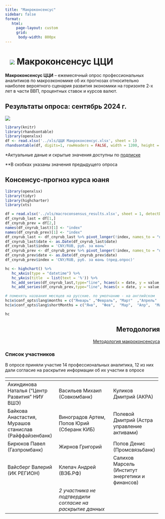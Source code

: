 ```yaml
---
title: "Макроконсенсус"
sidebar: false
format:
   html: 
     page-layout: custom
     grid:
      body-width: 800px
---
```


# ![](../images/icon-consensus-macro.svg) Макроконсенсус ЦЦИ {.my-custom-class style="margin-left:3%;"}

::::::::: grid
::: {.g-col-12 .g-col-sm-12 .g-col-xs-12 .g-col-xl-10 .g-col-md-6 .g-col-lg-6}
**Макроконсенсус ЦЦИ** -- ежемесячный опрос профессиональных аналитиков по макроэкономике об их прогнозах относительно наиболее вероятного сценария развития экономики на горизонте 2-х лет в части ВВП, процентных ставок и курсов валют.
:::

::: {.g-col-12 .g-col-sm-12 .g-col-xs-12 .g-col-xl-10 .g-col-md-6 .g-col-lg-6}
## Результаты опроса: сентябрь 2024 г.

![](../reports/2024-09_Consensus.jpg)

```r
library(knitr)
library(rhandsontable)
library(openxlsx)
df <- read.xlsx('../xls/ЦЦИ Макроконсенсус.xlsx', sheet = 1)
rhandsontable(df, digits=1, rowHeaders = FALSE, width = 1200, height = 400)
```

\*Актуальные даные и скрытые значения доступны по [подписке](../subscribe.qmd)

\*\*В скобках указаны значения предыдущего опроса
:::

::: {.g-col-12 .g-col-sm-12 .g-col-xs-12 .g-col-xl-5 .g-col-md-6 .g-col-lg-6}
## Консенсус-прогноз курса юаня

```r
library(openxlsx)
library(tidyr)
library(highcharter)
library(xts)

df = read.xlsx('../xls/macroconsensus_results.xlsx', sheet = 1, detectDates = TRUE)
df_cnyrub_last = df[1,]
df_cnyrub_prev = df[2,]
names(df_cnyrub_last)[1] <- "index"
names(df_cnyrub_prev)[1] <- "index"
df_cnyrub_last <- df_cnyrub_last %>% pivot_longer(!index, names_to = "date", values_to = 'value')
df_cnyrub_last$date <- as.Date(df_cnyrub_last$date)
df_cnyrub_last$index = 'CNY/RUB, руб. за юань'
df_cnyrub_prev <- df_cnyrub_prev %>% pivot_longer(!index, names_to = "date", values_to = 'value')
df_cnyrub_prev$date <- as.Date(df_cnyrub_prev$date)
df_cnyrub_prev$index = 'CNY/RUB, руб. за юань (пред.опрос)'

hc <- highchart() %>% 
   hc_xAxis(type = "datetime") %>%
   hc_yAxis(title  = list(text = '%')) %>% 
   hc_add_series(df_cnyrub_last,type="line", hcaes(x = date, y = value, group=index), color = "#1A4AFC") %>%
   hc_add_series(df_cnyrub_prev,type="line", hcaes(x = date, y = value, group=index), color = "#1A4AFC", dashStyle = "ShortDash")

# поменять названия месяцев на русские. по умолчанию - на английском
hc$x$conf_opts$lang$months = c("Январь"	,"Февраль",	"Март"	,"Апрель"	,"Май",	"Июнь", "Июль",	"Август",	"Сентябрь",	"Октябрь",	"Ноябрь",	"Декабрь")
hc$x$conf_opts$lang$shortMonths = c("Янв", 	"Фев",	"Мар",	"Апр",	"Май",	"Июн",	"Июл",	"Авг",	"Сен",	"Окт",	"Ноя",	"Дек")

hc
```
:::

:::: {.g-col-12 .g-col-sm-12 .g-col-xs-12 .g-col-xl-5 .g-col-md-6 .g-col-lg-6}
::: {style="text-align: right"}
## Методология

[Методология макроконсенсуса](../methodology/methodology-consensus-pbc.qmd)
:::
::::

::: {.g-col-12 .g-col-sm-12 .g-col-xs-12 .g-col-xl-10 .g-col-md-6 .g-col-lg-6}
### Список участников

В опросе приняли участие 14 профессиональных аналитика, 12 из них дали согласие на раскрытие информации об их участии в опросе

+--------------------------------------------------------+-----------------------------------------------------------+--------------------------------------------------+
| <!-- -->                                               | <!-- -->                                                  | <!-- -->                                         |
+========================================================+===========================================================+==================================================+
| Акиндинова Наталья ("Центр Развития" НИУ ВШЭ)          | Васильев Михаил (Совкомбанк)                              | Куликов Дмитрий (АКРА)                           |
+--------------------------------------------------------+-----------------------------------------------------------+--------------------------------------------------+
| Байкова Анастастия, Мурашов станислав (Райффайзенбанк) | Виноградов Артем, Попов Юрий (Сберанк КИБ)                | Полевой Дмитрий (Астра управление активами)      |
+--------------------------------------------------------+-----------------------------------------------------------+--------------------------------------------------+
| Бирюков Павел (Газпромбанк)                            | Жирнов Григорий                                           | Попов Денис (Промсвязьбанк)                      |
+--------------------------------------------------------+-----------------------------------------------------------+--------------------------------------------------+
| Вайсберг Валерий (ИК РЕГИОН)                           | Клепач Андрей (ВЭБ.РФ)                                    | Салихов Марсель (Институт энергетики и финансов) |
+--------------------------------------------------------+-----------------------------------------------------------+--------------------------------------------------+
|                                                        | *2 участника не подтвердили согласие на раскрытие данных* |                                                  |
+--------------------------------------------------------+-----------------------------------------------------------+--------------------------------------------------+
:::
:::::::::
